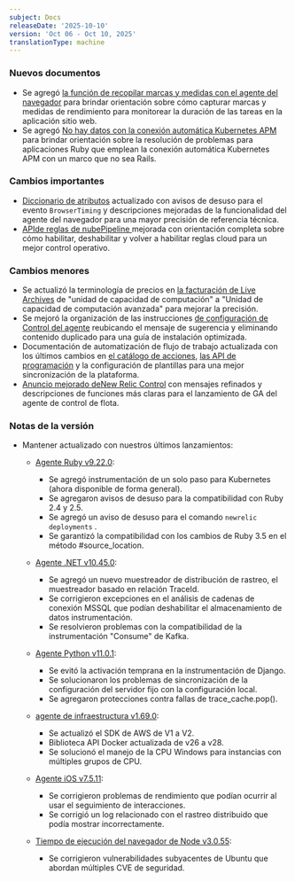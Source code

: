 ```yaml
---
subject: Docs
releaseDate: '2025-10-10'
version: 'Oct 06 - Oct 10, 2025'
translationType: machine
---
```


### Nuevos documentos

* Se agregó [la función de recopilar marcas y medidas con el agente del navegador](/whats-new/2025/09/whats-new-10-02-browser-marks-and-measures) para brindar orientación sobre cómo capturar marcas y medidas de rendimiento para monitorear la duración de las tareas en la aplicación sitio web.
* Se agregó [No hay datos con la conexión automática Kubernetes APM ](/docs/apm/agents/ruby-agent/troubleshooting/no-data-kubernetes-auto-attach)para brindar orientación sobre la resolución de problemas para aplicaciones Ruby que emplean la conexión automática Kubernetes APM con un marco que no sea Rails.

### Cambios importantes

* [Diccionario de atributos](/attribute-dictionary) actualizado con avisos de desuso para el evento `BrowserTiming` y descripciones mejoradas de la funcionalidad del agente del navegador para una mayor precisión de referencia técnica.
* [APIde reglas de nubePipeline ](/docs/new-relic-control/pipeline-control/cloud-rules-api)mejorada con orientación completa sobre cómo habilitar, deshabilitar y volver a habilitar reglas cloud para un mejor control operativo.

### Cambios menores

* Se actualizó la terminología de precios en [la facturación de Live Archives](/docs/logs/get-started/live-archives-billing) de &quot;unidad de capacidad de computación&quot; a &quot;Unidad de capacidad de computación avanzada&quot; para mejorar la precisión.
* Se mejoró la organización de las instrucciones [de configuración de Control del agente](/docs/new-relic-control/agent-control/setup) reubicando el mensaje de sugerencia y eliminando contenido duplicado para una guía de instalación optimizada.
* Documentación de automatización de flujo de trabajo actualizada con los últimos cambios en [el catálogo de acciones](/docs/workflow-automation/setup-and-configuration/actions-catalog), [las API de programación](/docs/workflow-automation/create-a-workflow-automation/start-schedule) y la configuración de plantillas para una mejor sincronización de la plataforma.
* [Anuncio mejorado deNew Relic Control](/whats-new/2025/09/whats-new-30-09-new-relic-control) con mensajes refinados y descripciones de funciones más claras para el lanzamiento de GA del agente de control de flota.

### Notas de la versión

* Mantener actualizado con nuestros últimos lanzamientos:

  * [Agente Ruby v9.22.0](/docs/release-notes/agent-release-notes/ruby-release-notes/ruby-agent-9-22-0):

    * Se agregó instrumentación de un solo paso para Kubernetes (ahora disponible de forma general).
    * Se agregaron avisos de desuso para la compatibilidad con Ruby 2.4 y 2.5.
    * Se agregó un aviso de desuso para el comando `newrelic deployments` .
    * Se garantizó la compatibilidad con los cambios de Ruby 3.5 en el método #source\_location.

  * [Agente .NET v10.45.0](/docs/release-notes/agent-release-notes/net-release-notes/net-agent-10-45-0):

    * Se agregó un nuevo muestreador de distribución de rastreo, el muestreador basado en relación TraceId.
    * Se corrigieron excepciones en el análisis de cadenas de conexión MSSQL que podían deshabilitar el almacenamiento de datos instrumentación.
    * Se resolvieron problemas con la compatibilidad de la instrumentación &quot;Consume&quot; de Kafka.

  * [Agente Python v11.0.1](/docs/release-notes/agent-release-notes/python-release-notes/python-agent-110001):

    * Se evitó la activación temprana en la instrumentación de Django.
    * Se solucionaron los problemas de sincronización de la configuración del servidor fijo con la configuración local.
    * Se agregaron protecciones contra fallas de trace\_cache.pop().

  * [agente de infraestructura v1.69.0](/docs/release-notes/infrastructure-release-notes/infrastructure-agent-release-notes/new-relic-infrastructure-agent-1690):

    * Se actualizó el SDK de AWS de V1 a V2.
    * Biblioteca API Docker actualizada de v26 a v28.
    * Se solucionó el manejo de la CPU Windows para instancias con múltiples grupos de CPU.

  * [Agente iOS v7.5.11](/docs/release-notes/mobile-release-notes/ios-release-notes/ios-agent-7511):

    * Se corrigieron problemas de rendimiento que podían ocurrir al usar el seguimiento de interacciones.
    * Se corrigió un log relacionado con el rastreo distribuido que podía mostrar incorrectamente.

  * [Tiempo de ejecución del navegador de Node v3.0.55](/docs/release-notes/synthetics-release-notes/node-browser-runtime-release-notes/node-browser-runtime-3.0.55):

    * Se corrigieron vulnerabilidades subyacentes de Ubuntu que abordan múltiples CVE de seguridad.